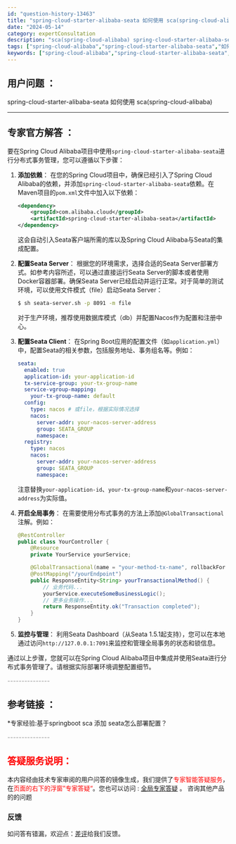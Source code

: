 ```yaml
---
id: "question-history-13463"
title: "spring-cloud-starter-alibaba-seata 如何使用 sca(spring-cloud-alibaba)"
date: "2024-05-14"
category: expertConsultation
description: "sca(spring-cloud-alibaba) spring-cloud-starter-alibaba-seata 如何使用"
tags: ["spring-cloud-alibaba","spring-cloud-starter-alibaba-seata","如何使用"]
keywords: ["spring-cloud-alibaba","spring-cloud-starter-alibaba-seata","如何使用"]
---
```


## 用户问题 ： 
 spring-cloud-starter-alibaba-seata 如何使用 sca(spring-cloud-alibaba) 

---------------
## 专家官方解答 ：

要在Spring Cloud Alibaba项目中使用`spring-cloud-starter-alibaba-seata`进行分布式事务管理，您可以遵循以下步骤：

1. **添加依赖**：
   在您的Spring Cloud项目中，确保已经引入了Spring Cloud Alibaba的依赖，并添加`spring-cloud-starter-alibaba-seata`依赖。在Maven项目的`pom.xml`文件中加入以下依赖：

   ```xml
   <dependency>
       <groupId>com.alibaba.cloud</groupId>
       <artifactId>spring-cloud-starter-alibaba-seata</artifactId>
   </dependency>
   ```

   这会自动引入Seata客户端所需的库以及Spring Cloud Alibaba与Seata的集成配置。

2. **配置Seata Server**：
   根据您的环境需求，选择合适的Seata Server部署方式。如参考内容所述，可以通过直接运行Seata Server的脚本或者使用Docker容器部署。确保Seata Server已经启动并运行正常。对于简单的测试环境，可以使用文件模式（file）启动Seata Server：

   ```sh
   $ sh seata-server.sh -p 8091 -m file
   ```

   对于生产环境，推荐使用数据库模式（db）并配置Nacos作为配置和注册中心。

3. **配置Seata Client**：
   在Spring Boot应用的配置文件（如`application.yml`）中，配置Seata的相关参数，包括服务地址、事务组名等。例如：

   ```yaml
   seata:
     enabled: true
     application-id: your-application-id
     tx-service-group: your-tx-group-name
     service-vgroup-mapping:
       your-tx-group-name: default
     config:
       type: nacos # 或file，根据实际情况选择
       nacos:
         server-addr: your-nacos-server-address
         group: SEATA_GROUP
         namespace:
     registry:
       type: nacos
       nacos:
         server-addr: your-nacos-server-address
         group: SEATA_GROUP
         namespace:
   ```

   注意替换`your-application-id`、`your-tx-group-name`和`your-nacos-server-address`为实际值。

4. **开启全局事务**：
   在需要使用分布式事务的方法上添加`@GlobalTransactional`注解。例如：

   ```java
   @RestController
   public class YourController {
       @Resource
       private YourService yourService;

       @GlobalTransactional(name = "your-method-tx-name", rollbackFor = Exception.class)
       @PostMapping("/yourEndpoint")
       public ResponseEntity<String> yourTransactionalMethod() {
           // 业务代码...
           yourService.executeSomeBusinessLogic();
           // 更多业务操作...
           return ResponseEntity.ok("Transaction completed");
       }
   }
   ```

5. **监控与管理**：
   利用Seata Dashboard（从Seata 1.5.1起支持），您可以在本地通过访问`http://127.0.0.1:7091`来监控和管理全局事务的状态和锁信息。

通过以上步骤，您就可以在Spring Cloud Alibaba项目中集成并使用Seata进行分布式事务管理了。请根据实际部署环境调整配置细节。


<font color="#949494">---------------</font> 


## 参考链接 ：

*专家经验:基于springboot sca 添加 seata怎么部署配置？ 


 <font color="#949494">---------------</font> 
 


## <font color="#FF0000">答疑服务说明：</font> 

本内容经由技术专家审阅的用户问答的镜像生成，我们提供了<font color="#FF0000">专家智能答疑服务</font>，在<font color="#FF0000">页面的右下的浮窗”专家答疑“</font>。您也可以访问 : [全局专家答疑](https://opensource.alibaba.com/chatBot) 。 咨询其他产品的的问题

### 反馈
如问答有错漏，欢迎点：[差评](https://ai.nacos.io/user/feedbackByEnhancerGradePOJOID?enhancerGradePOJOId=13470)给我们反馈。
